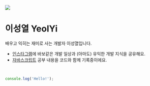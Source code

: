 <img src="/profile.jpg" className="mt-0 h-[144px] w-[256px] object-cover" />

# 이성열 YeolYi

배우고 익히는 재미로 사는 개발자 이성열입니다.

- <a href="https://instagram.com/yeolyii">인스타그램</a>에 바보같은 개발 일상과
  (아마도) 유익한 개발 지식을 공유해요.
- [자바스크립트](./js) 공부 내용을 코드와 함께 기록중이에요.

<br />

```js
console.log('Hello!');
```
